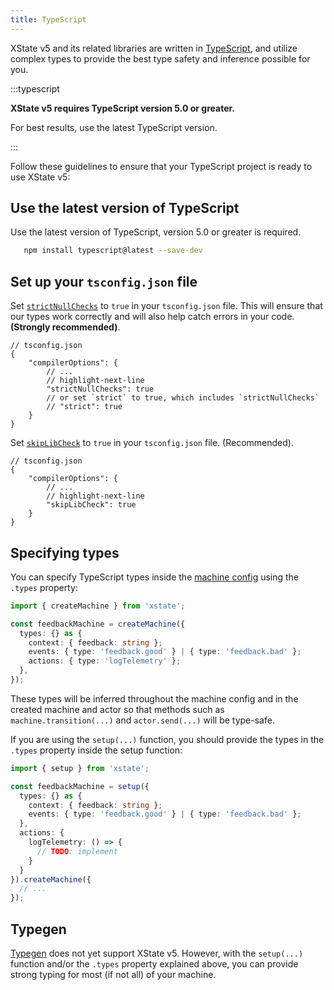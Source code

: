```yaml
---
title: TypeScript
---
```


XState v5 and its related libraries are written in [TypeScript](https://www.typescriptlang.org), and utilize complex types to provide the best type safety and inference possible for you. 

:::typescript

**XState v5 requires TypeScript version 5.0 or greater.** 

For best results, use the latest TypeScript version.

:::

Follow these guidelines to ensure that your TypeScript project is ready to use XState v5:

## Use the latest version of TypeScript

Use the latest version of TypeScript, version 5.0 or greater is required.

```bash
   npm install typescript@latest --save-dev
```

## Set up your `tsconfig.json` file

Set [`strictNullChecks`](https://www.typescriptlang.org/tsconfig#strictNullChecks) to `true` in your `tsconfig.json` file. This will ensure that our types work correctly and will also help catch errors in your code. **(Strongly recommended)**.

```json5
// tsconfig.json
{
    "compilerOptions": {
        // ...
        // highlight-next-line
        "strictNullChecks": true
        // or set `strict` to true, which includes `strictNullChecks`
        // "strict": true
    }
}
```

Set [`skipLibCheck`](https://www.typescriptlang.org/tsconfig#skipLibCheck) to `true` in your `tsconfig.json` file. (Recommended).

```json5
// tsconfig.json
{
    "compilerOptions": {
        // ...
        // highlight-next-line
        "skipLibCheck": true
    }
}
```

## Specifying types

You can specify TypeScript types inside the [machine config](machines.mdx) using the `.types` property:

```ts
import { createMachine } from 'xstate';

const feedbackMachine = createMachine({
  types: {} as {
    context: { feedback: string };
    events: { type: 'feedback.good' } | { type: 'feedback.bad' };
    actions: { type: 'logTelemetry' };
  },
});
```

These types will be inferred throughout the machine config and in the created machine and actor so that methods such as `machine.transition(...)` and `actor.send(...)` will be type-safe.

If you are using the `setup(...)` function, you should provide the types in the `.types` property inside the setup function:

```ts
import { setup } from 'xstate';

const feedbackMachine = setup({
  types: {} as {
    context: { feedback: string };
    events: { type: 'feedback.good' } | { type: 'feedback.bad' };
  },
  actions: {
    logTelemetry: () => {
      // TODO: implement
    }
  }
}).createMachine({
  // ...
});
```

## Typegen

[Typegen](/docs/developer-tools#xstate-typegen-files) does not yet support XState v5. However, with the `setup(...)` function and/or the `.types` property explained above, you can provide strong typing for most (if not all) of your machine.
